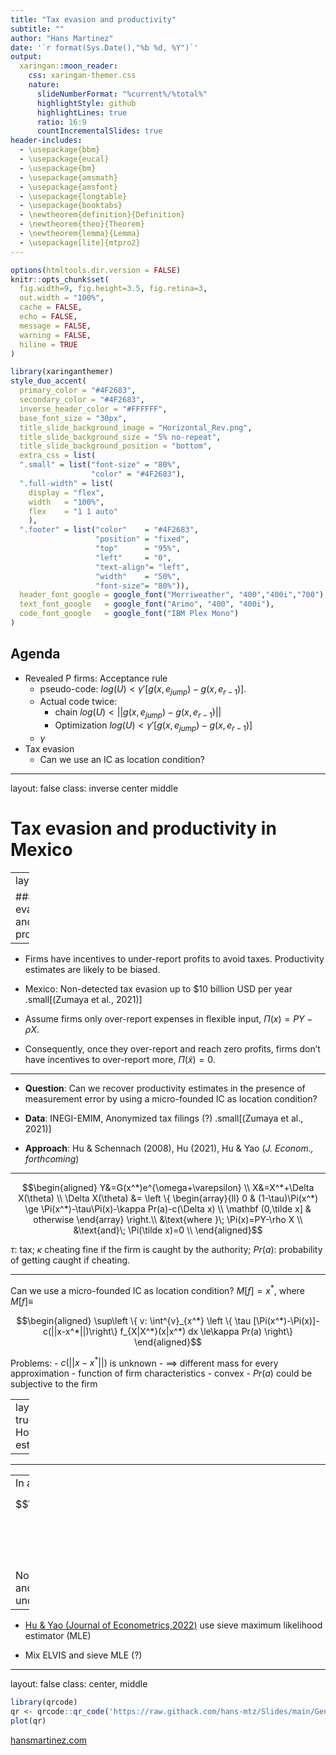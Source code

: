 ```yaml
---
title: "Tax evasion and productivity"
subtitle: ""  
author: "Hans Martinez"
date: '`r format(Sys.Date(),"%b %d, %Y")`'
output:
  xaringan::moon_reader:
    css: xaringan-themer.css
    nature:
      slideNumberFormat: "%current%/%total%"
      highlightStyle: github
      highlightLines: true
      ratio: 16:9
      countIncrementalSlides: true
header-includes:
  - \usepackage{bbm}
  - \usepackage{eucal}
  - \usepackage{bm}
  - \usepackage{amsmath}
  - \usepackage{amsfont}
  - \usepackage{longtable}
  - \usepackage{booktabs}
  - \newtheorem{definition}{Definition}
  - \newtheorem{theo}{Theorem}
  - \newtheorem{lemma}{Lemma}
  - \usepackage[lite]{mtpro2}
---
```


```r
options(htmltools.dir.version = FALSE)
knitr::opts_chunk$set(
  fig.width=9, fig.height=3.5, fig.retina=3,
  out.width = "100%",
  cache = FALSE,
  echo = FALSE,
  message = FALSE, 
  warning = FALSE,
  hiline = TRUE
)
```

```r
library(xaringanthemer)
style_duo_accent(
  primary_color = "#4F2683",
  secondary_color = "#4F2683",
  inverse_header_color = "#FFFFFF",
  base_font_size = "30px",
  title_slide_background_image = "Horizontal_Rev.png",
  title_slide_background_size = "5% no-repeat",
  title_slide_background_position = "bottom",
  extra_css = list(
  ".small" = list("font-size" = "80%", 
                  "color" = "#4F2683"),
  ".full-width" = list(
    display = "flex",
    width   = "100%",
    flex    = "1 1 auto"
    ),
  ".footer" = list("color"    = "#4F2683",
                   "position" = "fixed",
                   "top"      = "95%",
                   "left"     = "0",
                   "text-align"= "left",
                   "width"    = "50%",
                   "font-size"= "80%")),
  header_font_google = google_font("Merriweather", "400","400i","700"),
  text_font_google   = google_font("Arimo", "400", "400i"),
  code_font_google   = google_font("IBM Plex Mono")
)
```

## Agenda

- Revealed P firms: Acceptance rule
  - pseudo-code: $log(U) < \gamma'[g(x,e_{jump})-g(x,e_{r-1})]$. 
  - Actual code twice: 
    - chain $log (U) < ||g(x,e_{jump})-g(x,e_{r-1}) ||$
    - Optimization $log(U) < \gamma'[g(x,e_{jump})-g(x,e_{r-1})]$
  - $\gamma$  
  
- Tax evasion
  - Can we use an IC as location condition?

---

layout: false
class: inverse center middle

# Tax evasion and productivity in Mexico

---
layout: true

### Tax evasion and productivity

---

* Firms have incentives to under-report profits to avoid taxes. Productivity estimates are likely to be biased.

* Mexico: Non-detected tax evasion up to $10 billion USD per year .small[(Zumaya et al., 2021)]


* Assume firms only over-report expenses in flexible input, $\Pi(x)=PY-\rho X$.

* Consequently, once they over-report and reach zero profits, firms don't have incentives to over-report more, $\Pi(\tilde x)=0$.

---

* **Question**: Can we recover productivity estimates in the presence of measurement error by using a micro-founded IC as location condition?

* **Data**: INEGI-EMIM, Anonymized tax filings (?) .small[(Zumaya et al., 2021)]

* **Approach**: Hu & Schennach (2008), Hu (2021), Hu & Yao (*J. Econom., forthcoming*)

---

$$\begin{aligned}
  Y&=G(x^*)e^{\omega+\varepsilon} \\
  X&=X^*+\Delta X(\theta) \\
  \Delta X(\theta) &= \left \{ \begin{array}{ll}
    0 & (1-\tau)\Pi(x^*) \ge \Pi(x^*)-\tau\Pi(x)-\kappa Pr(a)-c(\Delta x) \\
    \mathbf (0,\tilde x] & otherwise
  \end{array} \right.\\
  &\text{where }\; \Pi(x)=PY-\rho X \\
  &\text{and}\; \Pi(\tilde x)=0 \\
\end{aligned}$$

$\tau$: tax; $\kappa$ cheating fine if the firm is caught by the authority; $Pr(a)$: probability of getting caught if cheating.

---

Can we use a micro-founded IC as location condition? $M[f]=x^*$, where $M[f]\equiv$

$$\begin{aligned}
  \sup\left \{ v: \int^{v}_{x^*}  \left \{ \tau [\Pi(x^*)-\Pi(x)]-c(||x-x^*||)\right\} f_{X|X^*}(x|x^*) dx \le\kappa Pr(a)  \right\}
\end{aligned}$$

Problems: 
  - $c(||x-x^*||)$ is unknown 
    - $\implies$ different mass for every approximation
    - function of firm characteristics
    - convex
  - $Pr(a)$ could be subjective to the firm


---
layout: true
### How to estimate?

---

\begin{equation}
  f(y_{it},x_{it},p_{it})  = \\
  f(y_{it},x_{it},p_{it},\omega_{it},\omega_{it-1},x^*_{it})= \\
  f(y_{it}| x^*_{it},\omega_{it})
  f(p_{it}|x^*_{it},\omega_{it})
  f(\omega_{it}|\omega_{it-1})
  f(x_{it}|x^*_{it})
  f(\omega_{it-1})f(x^*)
\end{equation}

---

\begin{equation}
  \color{blue}{f(y_{it}| x^*_{it},\omega_{it})}
  \color{green}{f(p_{it}|x^*_{it},\omega_{it})}
  \color{violet}{f(\omega_{it}|\omega_{it-1})}
  \color{red}{f(x_{it}|x^*_{it})}
  \color{orange}{f(\omega_{it-1})f(x^*_{it})}
\end{equation}

  
\begin{equation}
    \color{blue}{ y_{it} = g(x^*_{it})+\omega_{it}+\varepsilon^Y_{it}} \\
  \color{green}{ \ln\left(\frac{\rho_t X^*_{it}}{P_{t}Y_{it}}\right)=\ln\left(\frac{G_x(x^*_{it})X^*_{it}}{G(x^*_{it})}\right) - \varepsilon^Y_{it}} \\
  \color{violet}{\omega_{it}=\rho\omega_{it-1}+\varepsilon^\omega_{it}} \\
  \color{red}{M[f]=x^*} \\
  \color{orange}{\text{Flexible input assumption.}}
\end{equation}

---
In addition:

$$\begin{aligned}P(cheated)=&\hat P(cheated|Audited)\hat P(Audited)+\\
&P(cheated|Not Audited)\hat P(Not Audited)
\end{aligned}$$


Note that $P(cheated|Not Audited)$ and, consequently, $P(cheated)$ are unobserved.

---

- [Hu & Yao (Journal of Econometrics,2022)](https://doi.org/10.1016/j.jeconom.2021.05.007) use sieve maximum likelihood estimator (MLE)

- Mix ELVIS and sieve MLE (?)


---
layout: false
class: center, middle

```r
library(qrcode)
qr <- qrcode::qr_code('https://raw.githack.com/hans-mtz/Slides/main/Gen/NK2022.html')
plot(qr)

```

<!-- .center[Link to slides: Scan me!] -->
<!-- .footer[ -->
<!-- ![](stacked.png)] -->
[hansmartinez.com](hansmartinez.com)


